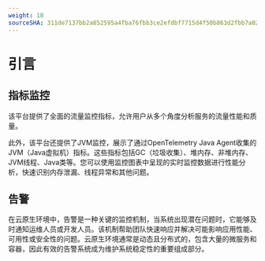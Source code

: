 ```yaml
---
weight: 10
sourceSHA: 311de7137bb2a852595a4fba76fbb3ce2efdbf7715d4f50b863d2fbb7a02c7a6
---
```


# 引言

## 指标监控

该平台提供了全面的流量监控指标，允许用户从多个角度分析服务的流量性能和质量。

此外，该平台还提供了JVM监控，展示了通过OpenTelemetry Java Agent收集的JVM（Java虚拟机）指标。这些指标包括GC（垃圾收集）、堆内存、非堆内存、JVM线程、Java类等。您可以使用监控图表中呈现的实时监控数据进行性能分析，快速识别内存泄漏、线程异常和其他问题。

## 告警

在云原生环境中，告警是一种关键的监控机制，当系统出现潜在问题时，它能够及时通知运维人员或开发人员。该机制帮助团队快速响应并解决可能影响应用性能、可用性或安全性的问题。云原生环境通常是动态且分布式的，包含大量的微服务和容器，因此有效的告警系统成为维护系统稳定性的重要组成部分。
